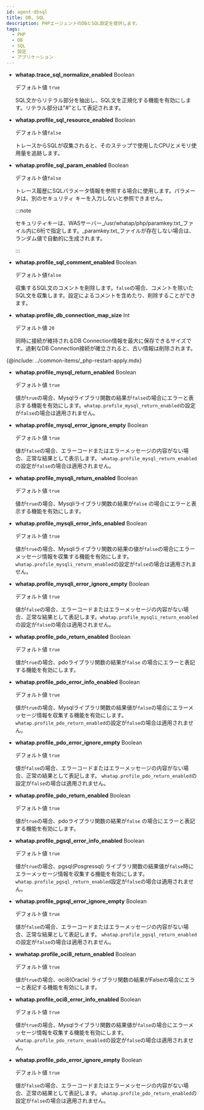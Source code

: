 ```yaml
---
id: agent-dbsql
title: DB, SQL
description: PHPエージェントのDBとSQL設定を提供します。
tags:
  - PHP
  - DB
  - SQL
  - 設定
  - アプリケーション
---
```


- **whatap.trace_sql_normalize_enabled** <span class='type'>Boolean</span>

  デフォルト値 `true`

  SQL文からリテラル部分を抽出し、SQL文を正規化する機能を有効にします。リテラル部分は"#"として表記されます。

- **whatap.profile_sql_resource_enabled** <span class='type'>Boolean</span>

  デフォルト値`false`

  トレースからSQLが収集されると、そのステップで使用したCPUとメモリ使用量を追跡します。

- **whatap.profile_sql_param_enabled** <span class='type'>Boolean</span><ScrollToLink anchor='profile-sql-param' />

  デフォルト値`false`

  トレース履歴にSQLパラメータ情報を参照する場合に使用します。パラメータは、別のセキュリティ キーを入力しないと参照できません。

  :::note

  セキュリティキーは、WASサーバー_/usr/whatap/php/paramkey.txt_ファイル内に6桁で指定します。_paramkey.txt_ファイルが存在しない場合は、ランダム値で自動的に生成されます。

  :::

- **whatap.profile_sql_comment_enabled** <span class='type'>Boolean</span>

  デフォルト値`false`

  収集するSQL文のコメントを削除します。`false`の場合、コメントを除いたSQL文を収集します。設定によるコメントを含めたり、削除することができます。

- **whatap.profile_db_connection_map_size** <span class='type'>Int</span>

  デフォルト値 `20`

  同時に接続が維持されるDB Connection情報を最大に保存できるサイズです。過剰なDB Connection接続が確立されると、古い情報は削除されます。

{@include: ../common-items/_php-restart-apply.mdx}

- **whatap.profile_mysql_return_enabled** <span class='type'>Boolean</span>

  デフォルト値 `true`

  値が`true`の場合、Mysqlライブラリ関数の結果が`false`の場合にエラーと表示する機能を有効にします。`whatap.profile_mysql_return_enabled`の設定が`false`の場合は適用されません。

- **whatap.profile_mysql_error_ignore_empty** <span class='type'>Boolean</span>

  デフォルト値 `true`

  値が`false`の場合、エラーコードまたはエラーメッセージの内容がない場合、正常な結果として表示します。 `whatap.profile_mysql_return_enabled`の設定が`false`の場合は適用されません。

- **whatap.profile_mysqli_return_enabled** <span class='type'>Boolean</span>

  デフォルト値 `true`

  値が`true`の場合、Mysqliライブラリ関数の結果が`false` の場合にエラーと表示する機能を有効にします。

- **whatap.profile_mysqli_error_info_enabled** <span class='type'>Boolean</span>

  デフォルト値 `true`

  値が`true`の場合、Mysqliライブラリ関数の結果の値が`false`の場合にエラーメッセージ情報を収集する機能を有効にします。`whatap.profile_mysqli_return_enabled`の設定が`false`の場合は適用されません。

- **whatap.profile_mysqli_error_ignore_empty** <span class='type'>Boolean</span>

  デフォルト値 `true`

  値が`false`の場合、エラーコードまたはエラーメッセージの内容がない場合、正常な結果として表記します。`whatap.profile_mysqli_return_enabled`の設定が`false`の場合は適用されません。

- **whatap.profile_pdo_return_enabled** <span class='type'>Boolean</span>

  デフォルト値 `true`

  値が`true`の場合、pdoライブラリ関数の結果が`false` の場合にエラーと表記する機能を有効にします。

- **whatap.profile_pdo_error_info_enabled** <span class='type'>Boolean</span>

  デフォルト値 `true`

  値が`true`の場合、Mysqlライブラリ関数の結果値が`false`の場合にエラーメッセージ情報を収集する機能を有効にします。`whatap.profile_pdo_return_enabled`の設定が`false`の場合は適用されません。

- **whatap.profile_pdo_error_ignore_empty** <span class='type'>Boolean</span>

  デフォルト値 `true`

  値が`false`の場合、エラーコードまたはエラーメッセージの内容がない場合、正常の結果として表記します。 `whatap.profile_pdo_return_enabled`の設定が`false`の場合は適用されません。

- **whatap.profile_pdo_return_enabled** <span class='type'>Boolean</span>

  デフォルト値 `true`

  値が`true`の場合、pdoライブラリ関数の結果が`false` の場合にエラーと表記する機能を有効にします。

- **whatap.profile_pgsql_error_info_enabled** <span class='type'>Boolean</span>

  デフォルト値 `true`

  値が`true`の場合、pgsql(Posgressql) ライブラリ関数の結果値が`false`時にエラーメッセージ情報を収集する機能を有効にします。`whatap.profile_pgsql_return_enabled`設定が`false`の場合は適用されません。

- **whatap.profile_pgsql_error_ignore_empty** <span class='type'>Boolean</span>

  デフォルト値 `true`

  値が`false`の場合、エラーコードまたはエラーメッセージの内容がない場合、正常な結果として表記します。 `whatap.profile_pgsql_return_enabled`の設定が`false`の場合は適用されません。

- **wwhatap.profile_oci8_return_enabled** <span class='type'>Boolean</span>

  デフォルト値 `true`

  値が`true`の場合、oci8(Oracle) ライブラリ関数の結果がFalseの場合にエラーと表記する機能を有効にします。

- **whatap.profile_oci8_error_info_enabled** <span class='type'>Boolean</span>

  デフォルト値 `true`

  値が`true`の場合、Mysqlライブラリ関数の結果値が`false`の場合にエラーメッセージ情報を収集する機能を有効にします。`whatap.profile_pdo_return_enabled`の設定が`false`の場合は適用されません。

- **whatap.profile_pdo_error_ignore_empty** <span class='type'>Boolean</span>

  デフォルト値 `true`

  値が`false`の場合、エラーコードまたはエラーメッセージの内容がない場合、正常の結果として表記します。 `whatap.profile_pdo_return_enabled`の設定が`false`の場合は適用されません。
